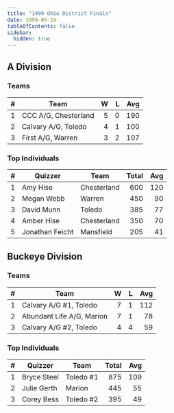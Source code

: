 ```yaml
---
title: "1999 Ohio District Finals"
date: 1999-05-15
tableOfContents: false
sidebar:
  hidden: true
---
```


## A Division

### Teams

|    # | Team                 |    W |    L |  Avg |
| ---: | -------------------- | ---: | ---: | ---: |
|    1 | CCC A/G, Chesterland |    5 |    0 |  190 |
|    2 | Calvary A/G, Toledo  |    4 |    1 |  100 |
|    3 | First A/G, Warren    |    3 |    2 |  107 |

### Top Individuals

|    # | Quizzer         | Team        | Total |  Avg |
| ---: | --------------- | ----------- | ----: | ---: |
|    1 | Amy Hise        | Chesterland |   600 |  120 |
|    2 | Megan Webb      | Warren      |   450 |   90 |
|    3 | David Munn      | Toledo      |   385 |   77 |
|    4 | Amber Hise      | Chesterland |   350 |   70 |
|    5 | Jonathan Feicht | Mansfield   |   205 |   41 |

## Buckeye Division

### Teams

|    # | Team                      |    W |    L |  Avg |
| ---: | ------------------------- | ---: | ---: | ---: |
|    1 | Calvary A/G #1, Toledo    |    7 |    1 |  112 |
|    2 | Abundant Life A/G, Marion |    7 |    1 |   78 |
|    3 | Calvary A/G #2, Toledo    |    4 |    4 |   59 |

### Top Individuals

|    # | Quizzer     | Team      | Total |  Avg |
| ---: | ----------- | --------- | ----: | ---: |
|    1 | Bryce Steel | Toledo #1 |   875 |  109 |
|    2 | Julie Gerth | Marion    |   445 |   55 |
|    3 | Corey Bess  | Toledo #2 |   395 |   49 |

